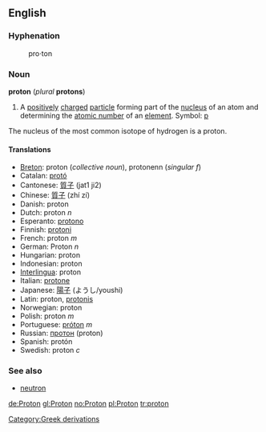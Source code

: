 {{wikipedia}}
==English==
===Hyphenation===
:pro&middot;ton

===Noun===
'''proton''' (''plural'' '''protons''')

#A [[positively]] [[charge]]d [[particle]] forming part of the [[nucleus]] of an atom and determining the [[atomic number]] of an [[element]].  Symbol: [[p]]
The nucleus of the most common isotope of hydrogen is a proton.

====Translations====
*[[Breton]]: proton (''collective noun''), protonenn (''singular f'')
*Catalan: [[protó]]
*Cantonese: [[質子]] (jat1 ji2)
*Chinese: [[質子]] (zhí zí)
*Danish: proton
*Dutch: proton ''n''
*Esperanto: [[protono]]
*Finnish: [[protoni#Finnish|protoni]]
*French: proton ''m''
*German: Proton ''n''
*Hungarian: proton
*Indonesian: proton
*[[Interlingua]]: proton
*Italian: [[protone]]
*Japanese: [[陽子]] (ようし/youshi)
*Latin: proton, [[protonis]]
*Norwegian: proton
*Polish: proton ''m''
*Portuguese: [[próton]] ''m''
*Russian: [[протон]] (proton)
*Spanish: protón
*Swedish: proton ''c''

===See also===
*[[neutron]]

[[Category:Greek derivations]]

[[de:Proton]]
[[gl:Proton]]
[[no:Proton]]
[[pl:Proton]]
[[tr:proton]]